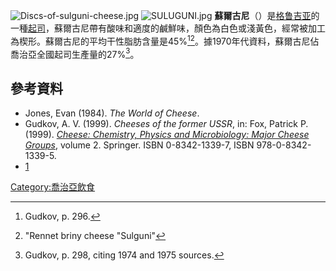{{Orphan|time=2015-12-14T09:27:40+00:00}}
[[File:Discs-of-sulguni-cheese.jpg|thumb]]
[[File:SULUGUNI.jpg|thumb]]
'''蘇爾古尼'''（{{lang-ka|სულგუნი, სულუგუნი }}）是[[格鲁吉亚|格鲁吉亚]]的一種[[起司|起司]]，蘇爾古尼帶有酸味和適度的鹹鮮味，顏色為白色或淺黃色，經常被加工為楔形。蘇爾古尼的平均干性脂肪含量是45%<ref name=G296>Gudkov, p. 296.</ref><ref>{{cite web |url=http://www.100best.ru/Catalogue-English/Products/249818/ |title=存档副本 |accessdate=2012-03-04 |deadurl=yes |archiveurl=https://web.archive.org/web/20120217005022/http://www.100best.ru/Catalogue-English/Products/249818/ |archivedate=2012-02-17 }} "Rennet briny cheese "Sulguni"</ref>。據1970年代資料，蘇爾古尼佔喬治亞全國起司生產量的27%<ref>Gudkov, p. 298, citing 1974 and 1975 sources.</ref>。

==參考資料==
* Jones, Evan (1984). ''The World of Cheese''.
* Gudkov, A. V. (1999). ''Cheeses of the former USSR'', in: Fox, Patrick P. (1999). ''[http://books.google.com/books?id=c7cacFl04bgC Cheese: Chemistry, Physics and Microbiology: Major Cheese Groups]'', volume 2. Springer. ISBN 0-8342-1339-7, ISBN 978-0-8342-1339-5.
*[http://santegmtproducts.ge/en/products/361/] {{Wayback|url=http://santegmtproducts.ge/en/products/361/ |date=20160304065530 }}

[[Category:喬治亞飲食|Category:喬治亞飲食]]